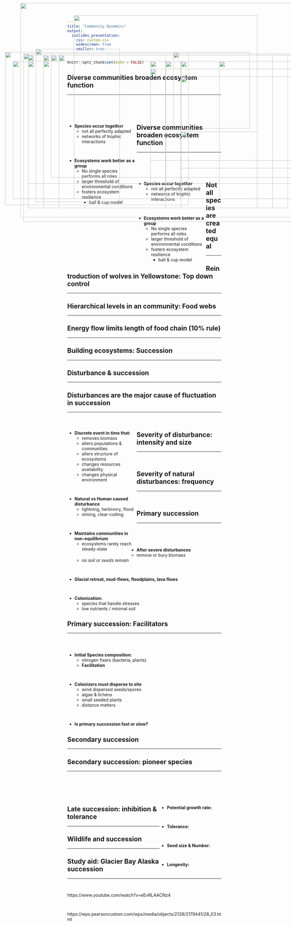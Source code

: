 ```yaml
---
title: "Community Dynamics"
output: 
  ioslides_presentation:
    css: custom.css
    widescreen: true
    smaller: true
---
```


```r
knitr::opts_chunk$set(echo = FALSE)
```

##

<IMG STYLE="position:absolute; TOP:10px; LEFT:75px; WIDTH:900px; HEIGHT:700px" SRC="images/ecosystem.png">

## Diverse communities broaden ecosystem function
<hr>
<br/>
<br/>
<br/>

<div style="float: left; width: 45%;">

* **Species occur together**
    + not all perfectly adapted
    + networks of trophic interactions

<br/>

* **Ecosystems work better as a group**
    + No single species performs all roles
    + larger threshold of environmental conditions
    + fosters ecosystem resilience
        + ball & cup model
 </div>   
        
<IMG STYLE="position:absolute; TOP:200px; LEFT:500px; WIDTH:550px; HEIGHT:400px" SRC="images/interaction.jpg"> 

## Diverse communities broaden ecosystem function
<hr>
<br/>
<br/>
<br/>

<div style="float: left; width: 45%;">

* **Species occur together**
    + not all perfectly adapted
    + networks of trophic interactions

<br/>

* **Ecosystems work better as a group**
    + No single species performs all roles
    + larger threshold of environmental conditions
    + fosters ecosystem resilience
        + ball & cup model
        
 </div>   
        
<IMG STYLE="position:absolute; TOP:225px; LEFT:500px; WIDTH:500px; HEIGHT:300px" SRC="images/ballcup2.png"> 

##

<IMG STYLE="position:absolute; TOP:50px; LEFT:250px; WIDTH:600px; HEIGHT:600px" SRC="images/ballcup3.png"> 

## Not all species are created equal
<hr>

<IMG STYLE="position:absolute; TOP:160px; LEFT:125px; WIDTH:275px; HEIGHT:500px" SRC="images/species_eco.png">

<IMG STYLE="position:absolute; TOP:170px; LEFT:575px; WIDTH:250; HEIGHT:250px" SRC="images/bear.jpg">

<IMG STYLE="position:absolute; TOP:430px; LEFT:600px; WIDTH:250; HEIGHT:250px" SRC="images/seastar.jpg">

## Reintroduction of wolves in Yellowstone: Top down control
<hr>

<IMG STYLE="position:absolute; TOP:180px; LEFT:100px; WIDTH:450px; HEIGHT:500px" SRC="images/yellowstone-wolves-species.jpg">

<IMG STYLE="position:absolute; TOP:250px; LEFT:600px; WIDTH:400; HEIGHT:300px" SRC="images/wolf.jpg">

## Hierarchical levels in an community: Food webs
<hr>

<IMG STYLE="position:absolute; TOP:170px; LEFT:25px; WIDTH:600px; HEIGHT:500px" SRC="images/grazing_foodweb.png">

<IMG STYLE="position:absolute; TOP:200px; LEFT:725px; WIDTH:350px; HEIGHT:450px" SRC="images/energy_v_nutrients.jpg">

## Energy flow limits length of food chain (10% rule)
<hr>

<IMG STYLE="position:absolute; TOP:200px; LEFT:100px; WIDTH:900px; HEIGHT:400px" SRC="images/pyramid.jpg">

## Building ecosystems: Succession
<hr>

<IMG STYLE="position:absolute; TOP:175px; LEFT:85px; WIDTH:900px; HEIGHT:550px" SRC="images/succession3.jpg">

## Disturbance & succession
<hr>

<IMG STYLE="position:absolute; TOP:200px; LEFT:100px; WIDTH:900px; HEIGHT:450px" SRC="images/succession1c.jpg">

<!-- <IMG STYLE="position:absolute; TOP:200px; LEFT:100px; WIDTH:900px; HEIGHT:450px" SRC="images/disturbance5.png"> -->

## Disturbances are the major cause of fluctuation in succession
<hr>
<br/>

<div style="float: left; width: 45%;">

* **Discrete event in time that:**
    + removes biomass
    + alters populations & communities
    + alters structure of ecosystems 
    + changes resources availability
    + changes physical environment

<br/>

* **Natural vs Human caused disturbance**
    + lightning, herbivory, flood
    + mining, clear-cutting

<br/>

* **Maintains communities in non-equilibrium**
    + ecosystems rarely reach steady-state
</div>
  
<IMG STYLE="position:absolute; TOP:200px; LEFT:550px; WIDTH:500px; HEIGHT:400px" SRC="images/fire.jpg">

## Severity of disturbance: intensity and size
<hr>
<br/>

<IMG STYLE="position:absolute; TOP:180px; LEFT:175px; WIDTH:800px; HEIGHT:400px" SRC="images/severity.png">

## Severity of natural disturbances: frequency
<hr>
<br/>

<IMG STYLE="position:absolute; TOP:180px; LEFT:200px; WIDTH:700px; HEIGHT:500px" SRC="images/disturbance_trend.png">

## Primary succession
<hr>
<br/>
<br/>
<br/>

* **After severe disturbances**
    + remove or bury biomass
    + *no soil or seeds remain*

<br/>

* **Glacial retreat, mud-flows, floodplains, lava flows**

<br/>

* **Colonization:**
    + species that handle stresses
    + low nutrients / minimal soil
    
<IMG STYLE="position:absolute; TOP:200px; LEFT:600px; WIDTH:450px; HEIGHT:450px" SRC="images/volcano.jpg">

## Primary succession: Facilitators
<hr>
<br/>
<br/>

* **Initial Species composition:**
    + nitrogen fixers (bacteria, plants)
    + **Facilitation**
 
 <br/>
 
* **Colonizers must disperse to site**
    + wind dispersed seeds/spores
    + algae & lichens
    + small seeded plants
    + distance matters

 <br/>
 
* **Is primary succession fast or slow?**

<IMG STYLE="position:absolute; TOP:200px; LEFT:550px; WIDTH:450px; HEIGHT:450px" SRC="images/crust.jpg">

## Secondary succession
<hr>

<IMG STYLE="position:absolute; TOP:180px; LEFT:150px; WIDTH:800px; HEIGHT:500px" SRC="images/succession2.jpg">

## Secondary succession: pioneer species
<hr>
<br/>
<br/>
<br/>
<br/>

<div style="float: right; width: 40%;">

* **Potential growth rate:**

<br/>

* **Tolerance:**

<br/>

* **Seed size & Number:**

<br/>

* **Longevity:**
</div>

<IMG STYLE="position:absolute; TOP:200px; LEFT:50px; WIDTH:550px; HEIGHT:450px" SRC="images/pioneer.jpg">

## Late succession: inhibition & tolerance
<hr>

<IMG STYLE="position:absolute; TOP:200px; LEFT:150px; WIDTH:800px; HEIGHT:400px" SRC="images/succession1.png">

## Wildlife and succession
<hr>

<IMG STYLE="position:absolute; TOP:180px; LEFT:200px; WIDTH:700px; HEIGHT:500px" SRC="images/wildlife_succesion.jpg">

<!-- ## The Boreal: forests shaped by fire -->
<!-- <hr> -->

<!-- <IMG STYLE="position:absolute; TOP:225px; LEFT:150px; WIDTH:800px; HEIGHT:400px" SRC="images/boreal1.jpg"> -->

<!-- ## Boreal forest succesion: Aspen - Spruce - Cedar -->
<!-- <hr> -->

<!-- <IMG STYLE="position:absolute; TOP:250px; LEFT:50px; WIDTH:700px; HEIGHT:300px" SRC="images/boreal3.jpg"> -->

<!-- <IMG STYLE="position:absolute; TOP:300px; LEFT:800px; WIDTH:200px; HEIGHT:200px" SRC="images/jackpine.jpg"> -->

<!-- ## Boreal forest: Secondary succesion -->
<!-- <hr> -->

<!-- <IMG STYLE="position:absolute; TOP:180; LEFT:200px; WIDTH:700px; HEIGHT:500px" SRC="images/boreal_wildlife.jpg"> -->

<!-- ## The future of boreal forests -->
<!-- <hr> -->

<!-- <IMG STYLE="position:absolute; TOP:200px; LEFT:50px; WIDTH:475px; HEIGHT:475px" SRC="images/boreal5.gif"> -->

<!-- <IMG STYLE="position:absolute; TOP:200px; LEFT:550px; WIDTH:450px; HEIGHT:450px" SRC="images/boreal4.gif"> -->

<!-- ## Disturbance regimes of Giant Sequoia forests -->
<!-- <hr> -->

<!-- <IMG STYLE="position:absolute; TOP:225px; LEFT:100px; WIDTH:450px; HEIGHT:400px" SRC="images/fire-sequoia.jpg"> -->

<!-- <IMG STYLE="position:absolute; TOP:180px; LEFT:674px; WIDTH:300px; HEIGHT:500px" SRC="images/fire-sequoia2.jpg"> -->

<!-- ## Fire regimes and humans -->
<!-- <hr> -->

<!-- <IMG STYLE="position:absolute; TOP:175px; LEFT:125px; WIDTH:850px; HEIGHT:500px" SRC="images/WUI.gif"> -->

## Study aid: Glacier Bay Alaska succession
<hr>
<br/>

https://www.youtube.com/watch?v=eEvRLAACNz4

<br/>

https://wps.pearsoncustom.com/wps/media/objects/2128/2179441/28_03.html

